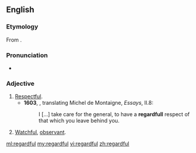 ==English==
===Etymology===
From {{suffix|regard|ful}}.

===Pronunciation===
*{{a|UK}} {{IPA|/ɹɪˈɡɑːdfʊl/}}

===Adjective===
{{en-adj}}

# [[respectful|Respectful]].
#*'''1603''', {{w|John Florio}}, translating Michel de Montaigne, ''Essays'', II.8:
#*:I [...] take care for the general, to have a '''regardfull''' respect of that which you leave behind you.
# [[watchful|Watchful]], [[observant]].

[[ml:regardful]]
[[my:regardful]]
[[vi:regardful]]
[[zh:regardful]]